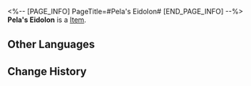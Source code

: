 <%-- [PAGE_INFO]
PageTitle=#Pela's Eidolon#
[END_PAGE_INFO] --%>
{{Item Infobox
|title       = Pela's Eidolon
|id          = 11106
|image       = Item Pela's Eidolon.png
|type        = 
|invCategory = 
|rarity      = 4
|effect      = Material for raising Pela's Eidolon Level.
|description = 
}}
'''Pela's Eidolon''' is a [[Item]].

==Other Languages==
{{Other Languages
|en   = Pela's Eidolon
|zhs  = 【佩拉】的星魂
|zht  = 【佩拉】的星魂
|ja   = 「ペラ」の星魂
|ko   = [페라]의 성혼
|es   = Eidolon de Pela
|fr   = Eidolon de Pela
|ru   = Эйдолон Пелы
|th   = Eidolon ของ Pela
|vi   = Tinh Hồn Pela
|de   = Pelas Eidolon
|id   = Pela's Eidolon
|pt   = Eidolon de Pela
}}

==Change History==
{{Change History|2.0}}